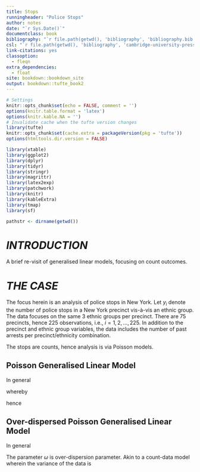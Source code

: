 ```yaml
---
title: Stops
runningheader: "Police Stops"
author: notes
date: "`r Sys.Date()`"
documentclass: book
bibliography: "`r file.path(getwd(), 'bibliography', 'bibliography.bib')`"
csl: "`r file.path(getwd(), 'bibliography', 'cambridge-university-press-numeric.csl')`"
link-citations: yes
classoption:
  - fleqn
extra_dependencies:
  - float
site: bookdown::bookdown_site
output: bookdown::tufte_book2
---
```




<!--- Global Settings --->
```r
# Settings
knitr::opts_chunk$set(echo = FALSE, comment = '')
options(knitr.table.format = 'latex')
options(knitr.kable.NA = '')
# Invalidate cache when the tufte version changes
library(tufte)
knitr::opts_chunk$set(cache.extra = packageVersion(pkg = 'tufte'))
options(htmltools.dir.version = FALSE)
```


```r
library(xtable)
library(ggplot2)
library(dplyr)
library(tidyr)
library(stringr)
library(magrittr)
library(latex2exp)
library(patchwork)
library(knitr)
library(kableExtra)
library(tmap)
library(sf)
```

<!--- settings --->
```r
pathstr <- dirname(getwd())
```



# *INTRODUCTION* {-}

A brief re-visit of generalised linear models, focusing on count outcomes.


# *THE CASE*

The focus herein is an analysis of police stops in New York.  Let $y_{i}$ denote the number of police stops in a New York precinct vis-à-vis an ethnic group. The data focuses on the same $3$ ethnic groups per precinct. There are $75$ precincts, hence $225$ observations, i.e., $i = {1, 2, \ldots, 225}$.  In addition to the precinct and ethnic group variables, the data includes the number of past arrests per precinct/ethnicity combination.

The stops are counts, hence analysis is via Poisson models.


## Poisson Generalised Linear Model

In general

\begin{equation}
y_{i} \sim Poisson(u_{i} \lambda_{i}) (\#eq:0001)
\end{equation}

whereby

\begin{equation}
\lambda_{i} = exp(\mathbf{x}_{i} \mathbf{\beta}) (\#eq:0002)
\end{equation}

hence

\begin{equation}
ln(u_{i} \lambda_{i}) = ln(u_{i}) + \mathbf{x}_{i} \mathbf{\beta} (\#eq:0003)
\end{equation}


## Over-dispersed Poisson Generalised Linear Model


In general

\begin{equation}
y_{i} \sim \textit{over-dispersed} \; \text{Poisson}(u_{i} \lambda_{i}, \omega) (\#eq:0004)
\end{equation}

The parameter $\omega$ is over-dispersion parameter.  Akin to a count-data model wherein the variance of the data is

\begin{equation}
\omega \lambda_{i} (\#eq:0005)
\end{equation}
